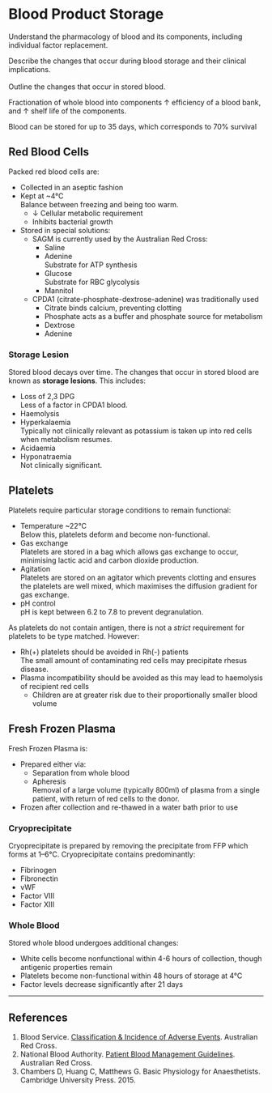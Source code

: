 # Blood Product Storage

:::CICM
Understand the pharmacology of blood and its components, including individual factor replacement.
:::

:::ANZCA
Describe the changes that occur during blood storage and their clinical implications.
\
\
Outline the changes that occur in stored blood.
:::

Fractionation of whole blood into components ↑ efficiency of a blood bank, and ↑ shelf life of the components.

:::column-margin
Blood can be stored for up to 35 days, which corresponds to 70% survival
:::

## Red Blood Cells

Packed red blood cells are:

* Collected in an aseptic fashion
* Kept at ~4°C\
Balance between freezing and being too warm.
    * ↓ Cellular metabolic requirement
    * Inhibits bacterial growth
* Stored in special solutions:
  * SAGM is currently used by the Australian Red Cross:
      * Saline
      * Adenine\
      Substrate for ATP synthesis
      * Glucose\
      Substrate for RBC glycolysis
      * Mannitol
  * CPDA1 (citrate-phosphate-dextrose-adenine) was traditionally used
      * Citrate binds calcium, preventing clotting
      * Phosphate acts as a buffer and phosphate source for metabolism
      * Dextrose 
      * Adenine 


### Storage Lesion

Stored blood decays over time. The changes that occur in stored blood are known as **storage lesions**. This includes:

* Loss of 2,3 DPG\
Less of a factor in CPDA1 blood.
* Haemolysis
* Hyperkalaemia\
Typically not clinically relevant as potassium is taken up into red cells when metabolism resumes.
* Acidaemia
* Hyponatraemia\
Not clinically significant.


## Platelets

Platelets require particular storage conditions to remain functional:

* Temperature ~22°C\
Below this, platelets deform and become non-functional.
* Gas exchange\
Platelets are stored in a bag which allows gas exchange to occur, minimising lactic acid and carbon dioxide production.
* Agitation\
Platelets are stored on an agitator which prevents clotting and ensures the platelets are well mixed, which maximises the diffusion gradient for gas exchange.
* pH control\
pH is kept between 6.2 to 7.8 to prevent degranulation.

As platelets do not contain antigen, there is not a *strict* requirement for platelets to be type matched. However:

* Rh(+) platelets should be avoided in Rh(-) patients\
The small amount of contaminating red cells may precipitate rhesus disease.
* Plasma incompatibility should be avoided as this may lead to haemolysis of recipient red cells
    * Children are at greater risk due to their proportionally smaller blood volume

## Fresh Frozen Plasma

Fresh Frozen Plasma is:

* Prepared either via:
    * Separation from whole blood
    * Apheresis\
    Removal of a large volume (typically 800ml) of plasma from a single patient, with return of red cells to the donor.
* Frozen after collection and re-thawed in a water bath prior to use


### Cryoprecipitate

Cryoprecipitate is prepared by removing the precipitate from FFP which forms at 1–6°C. Cryoprecipitate contains predominantly:

* Fibrinogen
* Fibronectin
* vWF
* Factor VIII
* Factor XIII


### Whole Blood

Stored whole blood undergoes additional changes:

* White cells become nonfunctional within 4-6 hours of collection, though antigenic properties remain
* Platelets become non-functional within 48 hours of storage at 4°C
* Factor levels decrease significantly after 21 days


---

## References

1. Blood Service. [Classification & Incidence of Adverse Events](http://www.transfusion.com.au/adverse_transfusion_reactions/classification_and_incidence). Australian Red Cross.
2. National Blood Authority. [Patient Blood Management Guidelines](http://www.blood.gov.au/pbm-guidelines). Australian Red Cross.
3. Chambers D, Huang C, Matthews G. Basic Physiology for Anaesthetists. Cambridge University Press. 2015.
